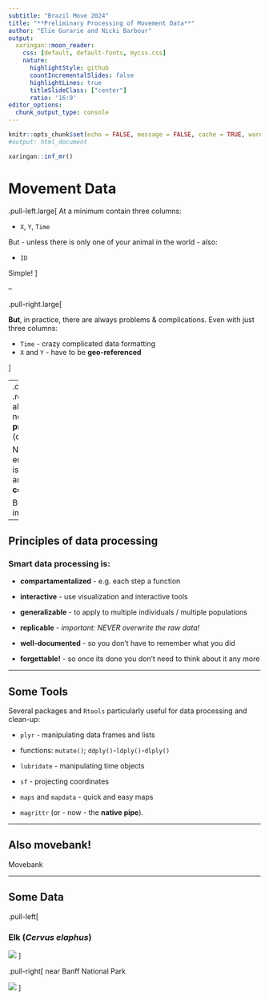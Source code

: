 ```yaml
---
subtitle: "Brazil Move 2024"
title: "**Preliminary Processing of Movement Data**"
author: "Elie Gurarie and Nicki Barbour"
output: 
  xaringan::moon_reader:
    css: [default, default-fonts, mycss.css]
    nature:
      highlightStyle: github
      countIncrementalSlides: false
      highlightLines: true
      titleSlideClass: ["center"]
      ratio: '16:9'
editor_options: 
  chunk_output_type: console
---
```


```r
knitr::opts_chunk$set(echo = FALSE, message = FALSE, cache = TRUE, warning = FALSE, las = 1, dpi = 200)
#output: html_document
```

```r
xaringan::inf_mr()
```

# Movement Data

.pull-left.large[
At a minimum contain three columns: 

- `X`, `Y`, `Time`

But - unless there is only one of your animal in the world - also:

- `ID`

Simple!
]

--

.pull-right.large[

**But**, in practice, there are always problems & complications.   Even with just three columns:

- `Time` - crazy complicated data formatting 
- `X` and `Y` - have to be **geo-referenced**

]

--
.center.large[
.red[Data always needs to be **processed** (cleaned up).  

Nobody enjoys this!  It is **tedious** and **time-consuming**.  

But also very important.]
]

---

## Principles of data processing

### Smart data processing is:

- **compartamentalized** - e.g. each step a function

- **interactive** - use visualization and interactive tools

- **generalizable** - to apply to multiple individuals / multiple populations

- **replicable** - *important: NEVER overwrite the raw data!*

- **well-documented** - so you don't have to remember what you did

- **forgettable!** - so once its done you don't need to think about it any more


---

##  Some Tools

Several packages and `Rtools` particularly useful for data processing and clean-up:

- `plyr` - manipulating data frames and lists
 - functions: `mutate()`; `ddply()`-`ldply()`-`dlply()`

- `lubridate` - manipulating time objects

- `sf` - projecting coordinates

- `maps` and `mapdata` - quick and easy maps

- `magrittr` (or - now - the **native pipe**).


---

##  Also movebank!

Movebank 

---

##  Some Data 

.pull-left[

### Elk (*Cervus elaphus*)

![](images/elk.jpeg)
]

.pull-right[
near Banff National Park 

![](images/ya-ha-tinda-map.png)
]
